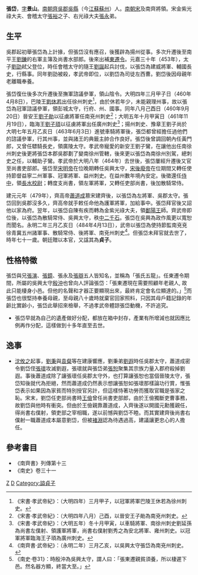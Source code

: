 {{About|南朝文学家|同名明朝文学家|張岱 (明朝)}}
'''張岱'''{{BD|414年||484年|catIdx=Z}}，[[表字|字]]'''景山'''。[[南朝齊|南朝齊]][[吳郡|吳郡]][[吳縣|吳縣]]（今[[江蘇|江蘇]][[蘇州|蘇州]]）人。[[南朝宋|南朝宋]]及南齊將領。宋金紫光祿大夫、會稽太守[[張茂度|張裕]]之子、右光祿大夫[[張永_(南朝宋)|張永]]弟。

== 生平 ==
吳郡起初舉張岱為上計掾，但張岱沒有應召，後獲辟為揚州從事。多次升遷後至南平王[[劉鑠|劉鑠]]的右軍主簿及尚書水部郎。後來出補[[東遷縣|東遷]][[縣令|令]]。元嘉三十年（453年），太子[[劉劭_(劉宋)|劉劭]]弒父登位，時任會稽太守的隨王[[劉誕_(劉宋)|劉誕]]起兵討伐，以張岱為建威將軍、輔國長史，行縣事。同年劉劭被殺，孝武帝即位，以劉岱為司徒左西曹。劉岱後因母親年老離職奉養。

張岱復仕後多次升遷後至撫軍諮議參軍，領山陰令。大明四年三月甲子日（460年4月8日），巴陵王[[劉休若|劉休若]]出任徐州刺史<REF>《宋書·孝武帝紀》：（大明四年）三月甲子，以冠軍將軍巴陵王休若為徐州刺史。</REF>，由於休若年少，未能親理州事，故以張岱為冠軍諮議參軍，領彭城太守，行府、州、國事。同年八月己酉日（460年9月20日）晉安王[[劉子勛|劉子勛]]以征虜將軍任南兗州刺史<REF>《宋書·孝武帝紀》：（大明四年八月）己酉，以晉安王子勛為南兗州刺史。</REF>；大明五年十月甲寅日（461年11月19日），臨海王[[劉子頊|劉子頊]]以征虜將軍出任廣州刺史<REF>《宋書·孝武帝紀》：（大明五年）冬十月甲寅，以車騎將軍、南徐州刺史劉延孫為尚書左僕射、領護軍將軍，尚書右僕射劉秀之為安北將軍、雍州刺史。以冠軍將軍臨海王子頊為廣州刺史。</REF>；揚州刺史、豫章王劉子尚於大明七年五月乙亥日（463年6月3日）進號車騎將軍後，張岱都曾經擔任過他們的諮議參軍，行其州事，並與諸王的典籤主帥合作良好。張岱後曾調回朝內任黃門郎，又曾任驃騎長史，領廣陵太守。孝武帝寵愛的新安王劉子鸞，在讓他出任南徐州刺史後更將張岱本郡吳郡劃了變南徐州管轄，後來更以張岱為南徐州別駕，總刺史之任，以輔助子鸞。孝武帝於大明八年（464年）去世後，張岱屢經升遷後又官至尚書吏部郎。張岱至[[宋明帝|宋明帝]]在位晚期轉任吳興太守，[[宋後廢帝|宋後廢帝]]在位期間又轉任使持節督益寧二州軍事、冠軍將軍、益州刺史。在益州數年境內安定。後徵還任[[侍中|侍中]]，領[[長水校尉|長水校尉]]；轉度支尚書，領左軍將軍，又轉任吏部尚書，後加散騎常侍。

建元元年（479年），齊高帝[[蕭道成|蕭道成]]篡宋建齊後，以張岱為左將軍、吳郡太守。張岱回到吳郡沒多久，齊高帝就手敕任命他為護軍將軍，加給事中。張岱拜官後又詔他以家為府。翌年，以張岱自陳有疾而轉為金紫光祿大夫，領[[蕭鏘|鄱陽王]]師。齊武帝即位後，以張岱為散騎常侍、吳興太守，秩[[中二千石|中二千石]]。張岱在吳興為政作風更以寬恕而聞名。永明二年三月乙亥日（484年4月13日），武帝以張岱為使持節監南兗兗徐青冀五州諸軍事、散騎常侍、後將軍、南兗州刺史<REF>《南齊書·武帝紀》：（永明二年）三月乙亥，以吳興太守張岱為南兗州刺史。</REF>。但張岱未拜官就去世了，時年七十一歲。朝廷贈以本官，又諡其為'''貞子'''。

== 性格特徵 ==
張岱與兄[[張演|張演]]、[[張鏡|張鏡]]、張永及[[張辯|張辯]]五人皆知名，並稱為「張氏五龍」。任東遷令期間，所屬的吳興太守[[殷沖|殷沖]]也曾向人評論張岱：「張東遷現在需要照顧年老親人, 故此只能棲身小邑。但他的名聲和才器正要顯現出來，最終肯定會名位顯達的。」<REF>《南史·卷31》：時殷沖為吳興太守，謂人曰：「張東遷親貧須養，所以棲遲下邑。然名器方顯，終當大至。」</REF>而張岱也很堅持奉養母親，至母親八十歲時就棄官回家照料，只因其母戶籍記錄的年齡比實齢小，張岱此舉招來檢舉，不過孝武帝體諒張岱動機，不許追究。
*張岱早就為自己的遺產做好分配，都放在箱中封存，產業有所增減也就因應比例再作分配，這樣做到十多年直至去世。

== 逸事 ==
*[[沈攸之|沈攸之]]起事，[[劉秉|劉秉]]與[[袁粲|袁粲]]等在建康響應，劉秉弟[[劉遐|劉遐]]時任吳郡太守，蕭道成密令劉岱侄[[張瓌|張瓌]]攻滅劉遐，張瓌就與張岱弟[[張恕|張恕]]聚集其宗族力量入郡府殺掉劉遐。事後蕭道成除了讓張瓌任吳郡太守外，也打算讓張恕也當個晉陵太守，張岱知後就代為拒絕，然而蕭道成仍然表示想讓張恕如張瓌那樣論功行賞，惟張岱表示如果因為家貧而特別授官另計，但這樣恃著功勞而獲取官職是張家之恥。宋末，劉岱任吏部尚書時[[王儉_(南朝)|王儉]]曾任尚書吏部郎，由於王儉獨斷吏曹事務，故劉岱與他時有衝突。但由於王儉親靠蕭道成，入齊後遂以開國元勳獲親任，得尚書右僕射，領吏部之宰相職，遂以前憾與劉岱不睦。而其實建齊後尚書右僕射一職蕭道成本屬意劉岱，但被[[褚淵|褚淵]]認為待遇過高，建議讓更忠心的人擔任。




==參考書目==
* 《南齊書》列傳第十三
* 《南史》卷三十一
{{REFLIST}}


[[Category:南朝政治人物|Z]]
[[Category:吴郡张氏|D]]
[[Category:謚貞子|Category:謚貞子]]